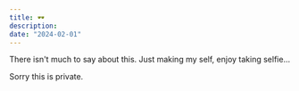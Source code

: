 ```yaml
---
title: 🕶️
description:
date: "2024-02-01"
---
```


There isn't much to say about this. Just making my self, enjoy taking selfie...

Sorry this is private.
